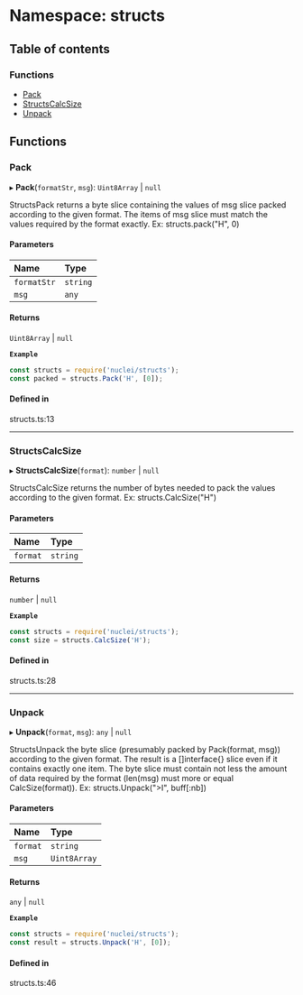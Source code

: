 # Namespace: structs

## Table of contents

### Functions

- [Pack](/templates/protocols/javascript/modules/structs#pack)
- [StructsCalcSize](/templates/protocols/javascript/modules/structs#structscalcsize)
- [Unpack](/templates/protocols/javascript/modules/structs#unpack)

## Functions

### Pack

▸ **Pack**(`formatStr`, `msg`): `Uint8Array` \| ``null``

StructsPack returns a byte slice containing the values of msg slice packed according to the given format.
The items of msg slice must match the values required by the format exactly.
Ex: structs.pack("H", 0)

#### Parameters

| Name | Type |
| :------ | :------ |
| `formatStr` | `string` |
| `msg` | `any` |

#### Returns

`Uint8Array` \| ``null``

**`Example`**

```javascript
const structs = require('nuclei/structs');
const packed = structs.Pack('H', [0]);
```

#### Defined in

structs.ts:13

___

### StructsCalcSize

▸ **StructsCalcSize**(`format`): `number` \| ``null``

StructsCalcSize returns the number of bytes needed to pack the values according to the given format.
Ex: structs.CalcSize("H")

#### Parameters

| Name | Type |
| :------ | :------ |
| `format` | `string` |

#### Returns

`number` \| ``null``

**`Example`**

```javascript
const structs = require('nuclei/structs');
const size = structs.CalcSize('H');
```

#### Defined in

structs.ts:28

___

### Unpack

▸ **Unpack**(`format`, `msg`): `any` \| ``null``

StructsUnpack the byte slice (presumably packed by Pack(format, msg)) according to the given format.
The result is a []interface{} slice even if it contains exactly one item.
The byte slice must contain not less the amount of data required by the format
(len(msg) must more or equal CalcSize(format)).
Ex: structs.Unpack(">I", buff[:nb])

#### Parameters

| Name | Type |
| :------ | :------ |
| `format` | `string` |
| `msg` | `Uint8Array` |

#### Returns

`any` \| ``null``

**`Example`**

```javascript
const structs = require('nuclei/structs');
const result = structs.Unpack('H', [0]);
```

#### Defined in

structs.ts:46
